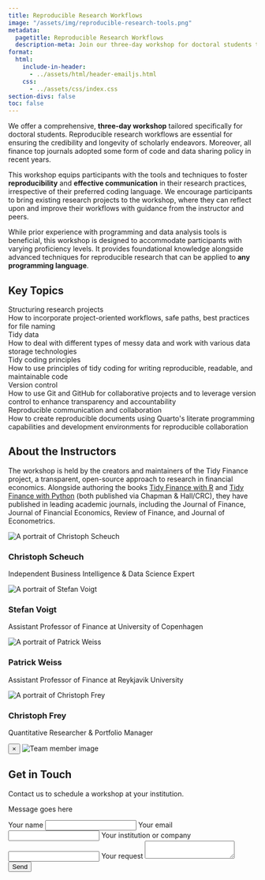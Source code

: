 ```yaml
---
title: Reproducible Research Workflows 
image: "/assets/img/reproducible-research-tools.png"
metadata:
  pagetitle: Reproducible Research Workflows 
  description-meta: Join our three-day workshop for doctoral students to master reproducible research workflows and improve research communication, suitable for any coding language.
format:
  html:
    include-in-header: 
      - ../assets/html/header-emailjs.html
    css: 
      - ../assets/css/index.css
section-divs: false
toc: false
---
```


We offer a comprehensive, **three-day workshop** tailored specifically for doctoral students. Reproducible research workflows are essential for ensuring the credibility and longevity of scholarly endeavors. Moreover, all finance top journals adopted some form of code and data sharing policy in recent years. 

This workshop equips participants with the tools and techniques to foster **reproducibility** and **effective communication** in their research practices, irrespective of their preferred coding language. We encourage participants to bring existing research projects to the workshop, where they can reflect upon and improve their workflows with guidance from the instructor and peers.

While prior experience with programming and data analysis tools is beneficial, this workshop is designed to accommodate participants with varying proficiency levels. It provides foundational knowledge alongside advanced techniques for reproducible research that can be applied to **any programming language**.
 
## Key Topics 

```{=html}
<div class="workshop">
  <div class="module">
    <div class="module-title">Structuring research projects</div>
    <div class="module-description">How to incorporate project-oriented workflows, safe paths, best practices for file naming</div>
  </div>
  <div class="module">
    <div class="module-title">Tidy data</div>
    <div class="module-description">How to deal with different types of messy data and work with various data storage technologies</div>
  </div>
  <div class="module">
    <div class="module-title">Tidy coding principles</div>
    <div class="module-description">How to use principles of tidy coding for writing reproducible, readable, and maintainable code</div>
  </div>
  <div class="module">
    <div class="module-title">Version control</div>
    <div class="module-description">How to use Git and GitHub for collaborative projects and to leverage version control to enhance transparency and accountability</div>
  </div>
  <div class="module">
    <div class="module-title">Reproducible communication and collaboration</div>
    <div class="module-description">How to create reproducible documents using Quarto's literate programming capabilities and development environments for reproducible collaboration</div>
  </div>
</div>
```

## About the Instructors

The workshop is held by the creators and maintainers of the Tidy Finance project, a transparent, open-source approach to research in financial economics. Alongside authoring the books [Tidy Finance with R](../r/index.qmd) and [Tidy Finance with Python](../python/index.qmd) (both published via Chapman & Hall/CRC), they have published in leading academic journals, including the Journal of Finance, Journal of Financial Economics, Review of Finance, and Journal of Econometrics.

```{=html} 
<div class="team-grid">
    <div class="team-member" data-info="Christoph Scheuch is an independent data science and business intelligence expert. He co-created and maintains the Tidy Finance project, a transparent, open-source approach to research in financial economics. Alongside contributing to Tidy Finance, its maintainers have published in leading academic journals, including the Journal of Finance, Journal of Financial Economics, Review of Finance, and Journal of Econometrics. Christoph previously held the roles of Head of Artificial Intelligence, Director of Product, and Head of BI & Data Science at the social trading platform wikifolio.com. He was an external lecturer at the Vienna University of Economics and Business (WU), where he obtained his PhD in finance as part of the Vienna Graduate School of Finance (VGSF)." data-img="../assets/img/christoph_scheuch.jpeg">
      <img src="../assets/img/christoph_scheuch.jpeg" alt="A portrait of Christoph Scheuch">
      <h3>Christoph Scheuch</h3>
      <p>Independent Business Intelligence & Data Science Expert</p>
    </div>
    <div class="team-member" data-info="Stefan Voigt is an Assistant Professor of Finance at the Department of Economics at the University in Copenhagen and a research fellow at the Danish Finance Institute. His research focuses on blockchain technology, high-frequency trading, and financial econometrics. Stefan’s research has been published in the leading finance and econometrics journals and he received the Danish Finance Institute Teaching Award 2022 for his courses for students and practitioners on empirical finance based on Tidy Finance." data-img="../assets/img/stefan_voigt.jpeg">
      <img src="../assets/img/stefan_voigt.jpeg" alt="A portrait of Stefan Voigt">
      <h3>Stefan Voigt</h3>
      <p>Assistant Professor of Finance at University of Copenhagen</p>
    </div>
    <div class="team-member" data-info="Patrick Weiss is an Assistant Professor of Finance at Reykjavik University and an external lecturer at the Vienna University of Economics and Business. His research activity centers around the intersection of empirical asset pricing and corporate finance, with his research appearing in leading journals in financial economics. Patrick is especially passionate about empirical asset pricing and strives to understand the impact of methodological uncertainty on research outcomes." data-img="../assets/img/patrick_weiss.jpeg">
      <img src="../assets/img/patrick_weiss.jpeg" alt="A portrait of Patrick Weiss">
      <h3>Patrick Weiss</h3>
      <p>Assistant Professor of Finance at Reykjavik University</p>
    </div>
    <div class="team-member" data-info="Christoph Frey is a Quantitative Researcher and Portfolio Manager at a family office in Hamburg and Research Fellow at the Centre for Financial Econometrics, Asset Markets and Macroeconomic Policy at Lancaster University. Prior to this, he was the leading quantitative researcher for systematic multi-asset strategies at Berenberg Bank and worked as an Assistant Professor at the Erasmus Universiteit Rotterdam. Christoph published research on Bayesian Econometrics and specializes in financial econometrics and portfolio optimization problems." data-img="../assets/img/christoph_frey.jpeg">
      <img src="../assets/img/christoph_frey.jpeg" alt="A portrait of Christoph Frey">
      <h3>Christoph Frey</h3>
      <p>Quantitative Researcher & Portfolio Manager</p>
    </div>
  </div>
  <div id="overlay" class="overlay">
    <div class="overlay-content">
      <button class="close-overlay">&times;</button>
      <img id="overlay-img" src="" alt="Team member image">
      <p id="overlay-info"></p>
    </div>
  </div>
  <script src="../assets/js/overlay.js"></script>
```

## Get in Touch

```{=html} 
<p>Contact us to schedule a workshop at your institution.</p>
<div id="form-container">
  <div id="toast">
    <p id="toast-message">Message goes here</p>
  </div>
  <form id="contact-form">
    <input type="hidden" name="contact_number">
    <label>Your name</label>
    <input type="text" name="user_name">
    <label>Your email</label>
    <input type="email" name="user_email">
    <label>Your institution or company</label>
    <input type="text" name="user_institution">
    <label>Your request</label>
    <textarea name="message"></textarea>
    <input type="submit" value="Send">
  </form>
</div>
```  

